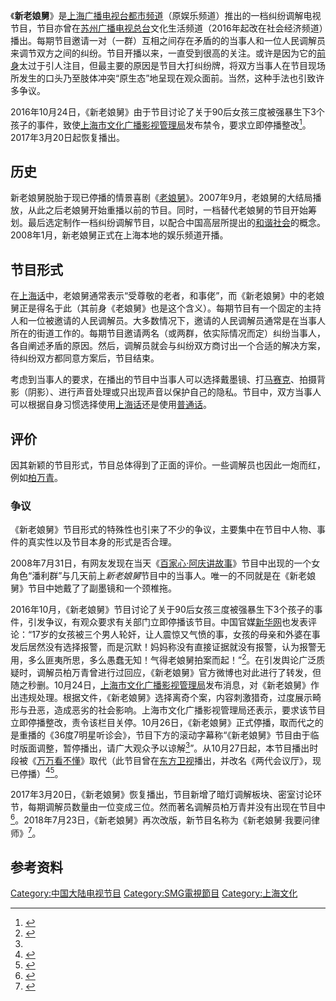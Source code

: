 {{refimprove|time=2014-10-14T23:49:52+00:00}}
{{電視節目信息框
| 顏色       = #B1B9C2;
| 名稱       = 新老娘舅我要问律师
| 原名       = 新老娘舅
| 圖片       = 
| 圖說       = 
| 類型       = 纠纷调解
| 原創       = [[上海广播电视台都市频道|上海广播电视台都市频道]]
| 發展       = 
| 導演       = 
| 主持       = [[杨蕾|杨蕾]]
| 演出       = 张玉霞、陆艳、黄飞珏、范晓峰、刘凌云、蔚兰 等
| 配音       = 
| 旁白       = 
| 主題曲     = 
| 片頭曲     = 
| 片尾曲     = 
| 作曲       = 
| 國家       = {{PRC}}
| 地區       = {{PRC}}
| 語言       = [[普通話|普通話]]、[[上海话|上海话]]
| 季數       = 
| 系列數     = 
| 輯數       = 
| 集數       = 
| 每集列表   = 
| 執行制片   = 
| 制片人     = [[尹庆一|尹庆一]]
| 監制       = 
| 副制片人   = 
| 共同制片人 = 
| 編審       = 
| 剪輯       = 
| 外景       = [[上海|上海]]
| 機位       = 
| 每集長     = 60分钟（含广告）
| 頻道       = [[上海广播电视台都市频道|上海广播电视台都市频道]]
| 視頻制式   = 
| 音頻制式   = 
| 首播國家   = {{PRC}}
| 首播地區   = {{PRC}}[[上海|上海]]
| 開始       = 2008年1月-2016年10月25日<br>2017年3月20日
| 結束       = 至今
| 晚於       = 
| 早於       = 
| 相關劇集   = 
| 中國大陸名稱 =
| 臺灣名稱     = 
| 港澳名稱     = 
| 馬新名稱     = 
| 官方網站     = 
| imdb_id    = 
| tv_com_id  = 
}}
《'''新老娘舅'''》是[[上海广播电视台都市频道|上海广播电视台都市频道]]（原娱乐频道）推出的一档纠纷调解电视节目，节目亦曾在[[苏州广播电视总台|苏州广播电视总台]]文化生活频道（2016年起改在社会经济频道）播出。每期节目邀请一对（一群）互相之间存在矛盾的的当事人和一位人民调解员来调节双方之间的纠纷。节目开播以来，一直受到很高的关注。或许是因为它的[[老娘舅|前身]]太过于引人注目，但最主要的原因是节目大打纠纷牌，将双方当事人在节目现场所发生的口头乃至肢体冲突“原生态”地呈现在观众面前。当然，这种手法也引致许多争议。

2016年10月24日，《新老娘舅》由于节目讨论了关于90后女孩三度被强暴生下3个孩子的事件，致使[[上海市文化广播影视管理局|上海市文化广播影视管理局]]发布禁令，要求立即停播整改<ref name=ahtv>{{cite news|url=http://www.ahtv.cn/c/2016/1027/00888786.html|title=《新老娘舅》停播 主持人柏万青的声明为何秒删|date=2016-10-27|publisher=安徽电视台|access-date=2016-10-28|archive-url=https://web.archive.org/web/20161028152852/http://www.ahtv.cn/c/2016/1027/00888786.html|archive-date=2016-10-28|dead-url=yes}}</ref>。2017年3月20日起恢复播出。

==历史==
新老娘舅脱胎于现已停播的情景喜剧《[[老娘舅|老娘舅]]》。2007年9月，老娘舅的大结局播放，从此之后老娘舅开始重播以前的节目。同时，一档替代老娘舅的节目开始筹划。最后选定制作一档纠纷调解节目，以配合中国高层所提出的[[和谐社会|和谐社会]]的概念。2008年1月，新老娘舅正式在上海本地的娱乐频道开播。

==节目形式==
在[[上海话|上海话]]中，老娘舅通常表示“受尊敬的老者，和事佬”，而《新老娘舅》中的老娘舅正是得名于此（其前身《老娘舅》也是这个含义）。每期节目有一个固定的主持人和一位被邀请的人民调解员。大多数情况下，邀请的人民调解员通常是在当事人所在的街道工作的。每期节目邀请两名（或两群，依实际情况而定）纠纷当事人，各自阐述矛盾的原因。然后，调解员就会与纠纷双方商讨出一个合适的解决方案，待纠纷双方都同意方案后，节目结束。

考虑到当事人的要求，在播出的节目中当事人可以选择戴墨镜、打[[马赛克|马赛克]]、拍摄背影（阴影）、进行声音处理或只出现声音以保护自己的隐私。节目中，双方当事人可以根据自身习惯选择使用[[上海话|上海话]]还是使用[[普通话|普通话]]。

==评价==
因其新颖的节目形式，节目总体得到了正面的评价。一些调解员也因此一炮而红，例如[[柏万青|柏万青]]。

===争议===
《新老娘舅》节目形式的特殊性也引来了不少的争议，主要集中在节目中人物、事件的真实性以及节目本身的形式是否合理。

2008年7月31日，有网友发现在当天《[[百家心·阿庆讲故事|百家心·阿庆讲故事]]》节目中出现的一个女角色“潘利群”与几天前上''新老娘舅''节目中的当事人。唯一的不同就是在《新老娘舅》节目中她戴了了副墨镜和一个颈椎拖。

2016年10月，《新老娘舅》节目讨论了关于90后女孩三度被强暴生下3个孩子的事件，引发争议，有观众要求有关部门立即停播该节目。中国官媒[[新华网|新华网]]也发表评论：“17岁的女孩被三个男人轮奸，让人震惊又气愤的事，女孩的母亲和外婆在事发后居然没有选择报警，而是沉默！妈妈称没有直接证据就没有报警，认为报警无用，多么匪夷所思，多么愚蠢无知！气得老娘舅拍案而起！”<ref>{{cite news|url=http://opinion.caixin.com/2016-10-24/100999866.html|title=《新老娘舅》节目真毁观众“三观”吗|date=2016-10-24|publisher=财新网|accessdate=2016-10-28|archive-date=2019-09-17|archive-url=https://web.archive.org/web/20190917230653/http://opinion.caixin.com/2016-10-24/100999866.html|dead-url=no}}</ref>。在引发舆论广泛质疑时，调解员柏万青曾进行过回应，《新老娘舅》官方微博也对此进行了转发，但随之秒删。10月24日，[[上海市文化广播影视管理局|上海市文化广播影视管理局]]发布消息，对《新老娘舅》作出违规处理。根据文件，《新老娘舅》选择离奇个案，内容刺激猎奇，过度展示畸形与丑恶，造成恶劣的社会影响。上海市文化广播影视管理局还表示，要求该节目立即停播整改，责令该栏目关停。10月26日，《新老娘舅》正式停播，取而代之的是重播的《36度7明星听诊会》，节目下方的滚动字幕称“《新老娘舅》节目由于临时版面调整，暂停播出，请广大观众予以谅解<ref name=ahtv/>”。从10月27日起，本节目播出时段被《[[万万看不懂|万万看不懂]]》取代（此节目曾在[[东方卫视|东方卫视]]播出，并改名《两代会议厅》，现已停播）<ref>{{cite news|url=http://www.smg.cn/review/tv/index.shtml|title=SMG节目时间表|publisher=上海广播电视台|deadurl=yes|archiveurl=https://web.archive.org/web/20160703045653/http://www.smg.cn/review/tv/index.shtml|archivedate=2016-07-03}}</ref><ref>{{cite news|url=http://sh.people.com.cn/GB/n/2015/0424/c134768-24627547.html|title=无惧综艺大战 《万万看不懂》上星升级《两代会议厅》|publisher=人民网-上海频道|accessdate=2016-10-28|archive-date=2017-03-05|archive-url=https://web.archive.org/web/20170305001355/http://sh.people.com.cn/GB/n/2015/0424/c134768-24627547.html|dead-url=no}}</ref>。

2017年3月20日，《新老娘舅》恢复播出，节目新增了暗灯调解板块、密室讨论环节，每期调解员数量由一位变成三位。然而著名调解员柏万青并没有出现在节目中<ref>{{cite news|url=http://sh.qq.com/a/20170321/008628.htm|title=《新老娘舅》昨晚复播，她在干什么？|publisher=申江服务导报|accessdate=2017-06-15|archive-date=2019-12-07|archive-url=https://web.archive.org/web/20191207055500/https://sh.qq.com/a/20170321/008628.htm|dead-url=no}}</ref>。2018年7月23日，《新老娘舅》再次改版，新节目名称为《新老娘舅·我要问律师》<ref>{{cite news|url=https://www.smg.cn/review/201807/0164330.html|title=多样精彩一个不落！这个暑期锁定SMG|publisher=上海广播电视台}}{{Dead link|date=2020年2月 |bot=InternetArchiveBot |fix-attempted=yes }}</ref>。

==参考资料==
{{Reflist}}
[[Category:中国大陆电视节目|Category:中国大陆电视节目]]
[[Category:SMG電視節目|Category:SMG電視節目]]
[[Category:上海文化|Category:上海文化]]